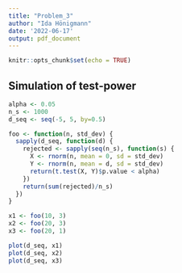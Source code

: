 ```yaml
---
title: "Problem_3"
author: "Ida Hönigmann"
date: '2022-06-17'
output: pdf_document
---
```


```r
knitr::opts_chunk$set(echo = TRUE)
```

## Simulation of test-power

```r
alpha <- 0.05
n_s <- 1000
d_seq <- seq(-5, 5, by=0.5)

foo <- function(n, std_dev) {
  sapply(d_seq, function(d) {
    rejected <- sapply(seq(n_s), function(s) {
      X <- rnorm(n, mean = 0, sd = std_dev)
      Y <- rnorm(n, mean = d, sd = std_dev)
      return(t.test(X, Y)$p.value < alpha)
    })
    return(sum(rejected)/n_s)
  })
}

x1 <- foo(10, 3)
x2 <- foo(20, 3)
x3 <- foo(20, 1)

plot(d_seq, x1)
plot(d_seq, x2)
plot(d_seq, x3)
```


